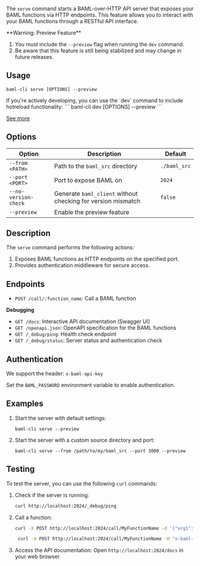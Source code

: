 The `serve` command starts a BAML-over-HTTP API server that exposes your BAML functions via HTTP endpoints. This feature allows you to interact with your BAML functions through a RESTful API interface.

<Warning>
  **Warning: Preview Feature**
  
  1. You must include the `--preview` flag when running the `dev` command.
  2. Be aware that this feature is still being stabilized and may change in future releases.
</Warning>

## Usage

```
baml-cli serve [OPTIONS] --preview
```

<Tip>
If you're actively developing, you can use the `dev` command to include hotreload functionality:
```
baml-cli dev [OPTIONS] --preview
```

[See more](./dev)
</Tip>

## Options

| Option | Description | Default |
|--------|-------------|---------|
| `--from <PATH>` | Path to the `baml_src` directory | `./baml_src` |
| `--port <PORT>` | Port to expose BAML on | `2024` |
| `--no-version-check` | Generate `baml_client` without checking for version mismatch | `false` |
| `--preview` | Enable the preview feature | |

## Description

The `serve` command performs the following actions:

1. Exposes BAML functions as HTTP endpoints on the specified port.
2. Provides authentication middleware for secure access.

## Endpoints


- `POST /call/:function_name`: Call a BAML function

**Debugging**
- `GET /docs`: Interactive API documentation (Swagger UI)
- `GET /openapi.json`: OpenAPI specification for the BAML functions
- `GET /_debug/ping`: Health check endpoint
- `GET /_debug/status`: Server status and authentication check

## Authentication

We support the header: `x-baml-api-key`

Set the `BAML_PASSWORD` environment variable to enable authentication.

## Examples

1. Start the server with default settings:
   ```
   baml-cli serve --preview
   ```

2. Start the server with a custom source directory and port:
   ```
   baml-cli serve --from /path/to/my/baml_src --port 3000 --preview
   ```

## Testing

To test the server, you can use the following `curl` commands:

1. Check if the server is running:
   ```bash
   curl http://localhost:2024/_debug/ping
   ```

2. Call a function:
   ```bash
   curl -X POST http://localhost:2024/call/MyFunctionName -d '{"arg1": "value1", "arg2": "value2"}'
   ```

   ```bash API Key
    curl -X POST http://localhost:2024/call/MyFunctionName -H "x-baml-api-key: ${BAML_PASSWORD}" -d '{"arg1": "value1", "arg2": "value2"}'
    ```

3. Access the API documentation:
   Open `http://localhost:2024/docs` in your web browser.
